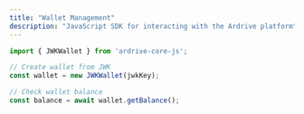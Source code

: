 ```yaml
---
title: "Wallet Management"
description: "JavaScript SDK for interacting with the Ardrive platform"
---
```


```typescript
import { JWKWallet } from 'ardrive-core-js';

// Create wallet from JWK
const wallet = new JWKWallet(jwkKey);

// Check wallet balance
const balance = await wallet.getBalance();
```